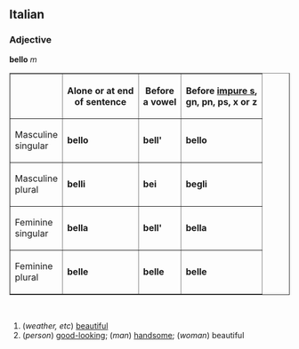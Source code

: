 ==Italian==
===Adjective===
'''bello''' ''m''

<table border="1" cellpadding="3" align=center>
<tr>
<th></th>
<th>Alone or at end<br>of sentence</th>
<th>Before<br>a vowel</th>
<th>Before [[impure s]],<br>gn, pn, ps, x or z</th>
</tr>
<tr>
<td>Masculine<br>singular</td>
<td>'''bello'''</td>
<td>'''bell' '''</td> <!--do not delete the space after the apostrophe-->
<td>'''bello'''</td>
</tr>
<tr>
<td>Masculine<br>plural</td>
<td>'''belli'''</td>
<td>'''bei'''</td>
<td>'''begli'''</td>
</tr>
<tr>
<td>Feminine<br>singular</td>
<td>'''bella'''</td>
<td>'''bell' '''</td>
<td>'''bella'''</td>
</tr>
<tr>
<td>Feminine<br>plural</td>
<td>'''belle'''</td>
<td>'''belle'''</td>
<td>'''belle'''</td>
</tr>
</table>
<br>

#(''weather, etc'') [[beautiful]]
#(''person'') [[good-looking]]; (''man'') [[handsome]]; (''woman'') beautiful